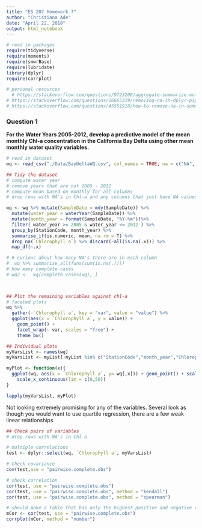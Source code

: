```yaml
---
title: "ES 207 Homework 7"
author: "Christiana Ade"
date: "April 22, 2018"
output: html_notebook
---
```


```r
# read in packages
require(tidyverse)
require(moments)
require(smwrBase)
require(lubridate)
library(dplyr)
require(corrplot)

# personal resources
  # https://stackoverflow.com/questions/9723208/aggregate-summarize-multiple-variables-per-group-e-g-sum-mean?noredirect=1&lq=1
# https://stackoverflow.com/questions/26665319/removing-na-in-dplyr-pipe 
# https://stackoverflow.com/questions/45551918/how-to-remove-na-in-summarize-all-to-summarize-mutliple-col-at-the-same-time

```

### Question 1
**For the Water Years 2005-2012, develop a predictive model of the mean monthly Chl-a concentration in the California Bay Delta using  other mean monthly water quality variables.**

```r
# read in dataset 
wq <- read_csv("./Data/BayDeltaWQ.csv", col_names = TRUE, na = c("NA", "n/p", "n/a"), guess_max = 30000 )

## Tidy the dataset
# compute water year
# remove years that are not 2005 - 2012
# compute mean based on monthly for all columns 
# drop rows with NA's in Chl-a and any columns that just have NA values

wq <- wq %>% mutate(SampleDate = mdy(SampleDate)) %>%
  mutate(water_year = waterYear(SampleDate)) %>%
  mutate(month_year = format(SampleDate, "%Y-%m"))%>% 
  filter( water_year >= 2005 & water_year <= 2012 ) %>%
  group_by(StationCode, month_year) %>%
  summarise_if(is.numeric, mean, na.rm = T) %>% 
  drop_na(`Chlorophyll a`) %>% discard(~all(is.na(.x))) %>%
  map_df(~.x)

# # curious about how many NA's there are in each column
#  wq %>% summarise_all(funs(sum(is.na(.))))
# how many complete cases
# wq2 <-  wq[complete.cases(wq), ]

               
```

```r
## Plot the remaining variables against chl-a
# faceted plots
wq %>%
  gather(-`Chlorophyll a`, key = "var", value = "value") %>%
  ggplot(aes(x = `Chlorophyll a`, y = value)) +
    geom_point() +
    facet_wrap(~ var, scales = "free") +
    theme_bw()

## Individual plots
myVarsList <- names(wq)
myVarsList <- myList[!myList %in% c("StationCode","month_year","Chlorophyll a","SiteDepth","Depth")]

myPlot <- function(x){
  ggplot(wq, aes(x = `Chlorophyll a`, y= wq[,x])) + geom_point() + scale_y_continuous(name = x) +
    scale_x_continuous(lim = c(0,50))
}

lapply(myVarsList, myPlot)

```
Not looking extremely promising for any of the variables. Several look as though you would want to use quartile regression, there are a few weak linear relationships. 


```r
## Check pairs of variables 
# drop rows with NA's in Chl-a 

# multiple correlations
test <- dplyr::select(wq, `Chlorophyll a`, myVarsList)

# Check covariance 
cov(test,use = "pairwise.complete.obs")

# check correlation 
cor(test, use = "pairwise.complete.obs")
cor(test, use = "pairwise.complete.obs", method = "kendall")
cor(test, use = "pairwise.complete.obs", method = "spearman")

# should make a table that has only the highest positive and negative correlations
mCor <- cor(test, use = "pairwise.complete.obs")
corrplot(mCor, method = "number")
```
  
  